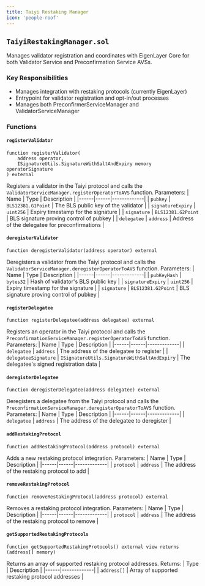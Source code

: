```yaml
---
title: Taiyi Restaking Manager
icon: 'people-roof'
---
```


## `TaiyiRestakingManager.sol`
Manages validator registration and coordinates with EigenLayer Core for both Validator Service and Preconfirmation Service AVSs.

### Key Responsibilities
- Manages integration with restaking protocols (currently EigenLayer)
- Entrypoint for validator registration and opt-in/out processes
- Manages both PreconfirmerServiceManager and ValidatorServiceManager

### Functions
#### `registerValidator`
```solidity
function registerValidator(
    address operator,
    ISignatureUtils.SignatureWithSaltAndExpiry memory operatorSignature
) external
```
Registers a validator in the Taiyi protocol and calls the `ValidatorServiceManager.registerOperatorToAVS` function.
Parameters:
| Name | Type | Description |
|------|------|-------------|
| `pubkey` | `BLS12381.G1Point` | The BLS public key of the validator |
| `signatureExpiry` | `uint256` | Expiry timestamp for the signature |
| `signature` | `BLS12381.G2Point` | BLS signature proving control of pubkey |
| `delegatee` | `address` | Address of the delegatee for preconfirmations |

#### `deregisterValidator`
```solidity
function deregisterValidator(address operator) external
```
Deregisters a validator from the Taiyi protocol and calls the `ValidatorServiceManager.deregisterOperatorToAVS` function.
Parameters:
| Name | Type | Description |
|------|------|-------------|
| `pubKeyHash` | `bytes32` | Hash of validator's BLS public key |
| `signatureExpiry` | `uint256` | Expiry timestamp for the signature |
| `signature` | `BLS12381.G2Point` | BLS signature proving control of pubkey |

#### `registerDelegatee`
```solidity
function registerDelegatee(address delegatee) external
```
Registers an operator in the Taiyi protocol and calls the `PreconfirmationServiceManager.registerOperatorToAVS` function.
Parameters:
| Name | Type | Description |
|------|------|-------------|
| `delegatee` | `address` | The address of the delegatee to register |
| `delegateeSignature` | `ISignatureUtils.SignatureWithSaltAndExpiry` | The delegatee's signed registration data |

#### `deregisterDelegatee`
```solidity
function deregisterDelegatee(address delegatee) external
```
Deregisters a delegatee from the Taiyi protocol and calls the `PreconfirmationServiceManager.deregisterOperatorToAVS` function.
Parameters:
| Name | Type | Description |
|------|------|-------------|
| `delegatee` | `address` | The address of the delegatee to deregister |

#### `addRestakingProtocol`
```solidity
function addRestakingProtocol(address protocol) external
```
Adds a new restaking protocol integration.
Parameters:
| Name | Type | Description |
|------|------|-------------|
| `protocol` | `address` | The address of the restaking protocol to add |

#### `removeRestakingProtocol`
```solidity
function removeRestakingProtocol(address protocol) external
```
Removes a restaking protocol integration.
Parameters:
| Name | Type | Description |
|------|------|-------------|
| `protocol` | `address` | The address of the restaking protocol to remove |

#### `getSupportedRestakingProtocols`
```solidity
function getSupportedRestakingProtocols() external view returns (address[] memory)
```
Returns an array of supported restaking protocol addresses.
Returns:
| Type | Description |
|------|-------------|
| `address[]` | Array of supported restaking protocol addresses |